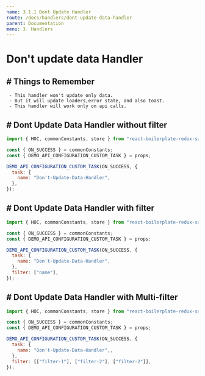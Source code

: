 ```yaml
---
name: 3.1.1 Dont Update Handler
route: /docs/handlers/dont-update-data-handler
parent: Documentation
menu: 3. Handlers
---
```


# Don't update data Handler

## # Things to Remember

     - This handler won't update only data.
     - But it will update loaders,error state, and also toast.
     - This handler will work only on api calls.

## # Dont Update Data Handler without filter

```javascript {.line-numbers}
import { HOC, commonConstants, store } from "react-boilerplate-redux-saga-hoc";

const { ON_SUCCESS } = commonConstants;
const { DEMO_API_CONFIGURATION_CUSTOM_TASK } = props;

DEMO_API_CONFIGURATION_CUSTOM_TASK(ON_SUCCESS, {
  task: {
    name: "Don't-Update-Data-Handler",
  },
});
```

## # Dont Update Data Handler with filter

```javascript {.line-numbers}
import { HOC, commonConstants, store } from "react-boilerplate-redux-saga-hoc";

const { ON_SUCCESS } = commonConstants;
const { DEMO_API_CONFIGURATION_CUSTOM_TASK } = props;

DEMO_API_CONFIGURATION_CUSTOM_TASK(ON_SUCCESS, {
  task: {
    name: "Don't-Update-Data-Handler",
  },
  filter: ["name"],
});
```

## # Dont Update Data Handler with Multi-filter

```javascript {.line-numbers}
import { HOC, commonConstants, store } from "react-boilerplate-redux-saga-hoc";

const { ON_SUCCESS } = commonConstants;
const { DEMO_API_CONFIGURATION_CUSTOM_TASK } = props;

DEMO_API_CONFIGURATION_CUSTOM_TASK(ON_SUCCESS, {
  task: {
    name: "Don't-Update-Data-Handler",,
  },
  filter: [["filter-1"], ["filter-2"], ["filter-2"]],
});
```
